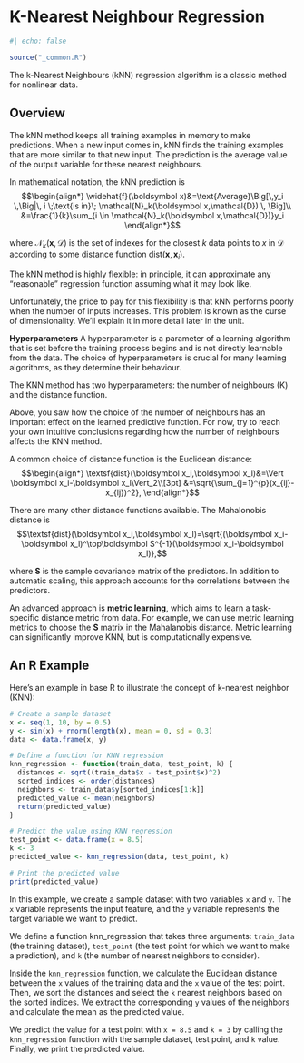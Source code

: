 # K-Nearest Neighbour Regression {#sec-k-nearest-neighbour-reg}

```r
#| echo: false

source("_common.R")
```

The k-Nearest Neighbours (kNN) regression algorithm is a classic method for nonlinear data.

## Overview

The kNN method keeps all training examples in memory to make predictions. When a new input comes in, kNN finds the  training examples that are more similar to that new input. The prediction is the average value of the output variable for these nearest neighbours.  

In mathematical notation, the kNN prediction is
$$\begin{align*} \widehat{f}(\boldsymbol x)&=\text{Average}\Big[\,y_i \,\Big|\, i \;\text{is in}\; \mathcal{N}_k(\boldsymbol x,\mathcal{D}) \, \Big]\\ &=\frac{1}{k}\sum_{i \in \mathcal{N}_k(\boldsymbol x,\mathcal{D})}y_i \end{align*}$$

where $\mathcal{N}_k(\boldsymbol x,\mathcal{D})$ is the set of indexes for the closest $k$ data points to  $x$ in  $\mathcal{D}$  according to some distance function $\text{dist}(\boldsymbol x,\boldsymbol x_i)$.  

The kNN method is highly flexible: in principle, it can approximate any "reasonable" regression function assuming what it may look like. 

Unfortunately, the price to pay for this flexibility is that kNN performs poorly when the number of inputs increases. This problem is known as the curse of dimensionality.  We'll explain it in more detail later in the unit. 

**Hyperparameters**
A hyperparameter is a parameter of a learning algorithm that is set before the training process begins and is not directly learnable from the data. The choice of hyperparameters is crucial for many learning algorithms, as they determine their behaviour. 

The KNN method has two hyperparameters: the number of neighbours (K) and the distance function. 

Above, you saw how the choice of the number of neighbours has an important effect on the learned predictive function. For now, try to reach your own intuitive conclusions regarding how the number of neighbours affects the KNN method.

A common choice of distance function is the Euclidean distance:
$$\begin{align*} \textsf{dist}(\boldsymbol x_i,\boldsymbol x_l)&=\Vert \boldsymbol x_i-\boldsymbol x_l\Vert_2\\[3pt] &=\sqrt{\sum_{j=1}^{p}(x_{ij}-x_{lj})^2}, \end{align*}$$

There are many other distance functions available. The Mahalonobis distance is
$$\textsf{dist}(\boldsymbol x_i,\boldsymbol x_l)=\sqrt{(\boldsymbol x_i-\boldsymbol x_l)^\top\boldsymbol S^{-1}(\boldsymbol x_i-\boldsymbol x_l)},$$


where $\boldsymbol S$ is the sample covariance matrix of the predictors. In addition to automatic scaling, this approach accounts for the correlations between the predictors. 

An advanced approach is **metric learning**, which aims to learn a task-specific distance metric from data. For example, we can use metric learning metrics to choose the $\boldsymbol S$ matrix in the Mahalanobis distance. Metric learning can significantly improve KNN, but is computationally expensive.

## An R Example

Here's an example in base R to illustrate the concept of k-nearest neighbor (KNN):

```r
# Create a sample dataset
x <- seq(1, 10, by = 0.5)
y <- sin(x) + rnorm(length(x), mean = 0, sd = 0.3)
data <- data.frame(x, y)

# Define a function for KNN regression
knn_regression <- function(train_data, test_point, k) {
  distances <- sqrt((train_data$x - test_point$x)^2)
  sorted_indices <- order(distances)
  neighbors <- train_data$y[sorted_indices[1:k]]
  predicted_value <- mean(neighbors)
  return(predicted_value)
}

# Predict the value using KNN regression
test_point <- data.frame(x = 8.5)
k <- 3
predicted_value <- knn_regression(data, test_point, k)

# Print the predicted value
print(predicted_value)
```

In this example, we create a sample dataset with two variables `x` and `y`. The `x` variable represents the input feature, and the `y` variable represents the target variable we want to predict.

We define a function knn_regression that takes three arguments: `train_data` (the training dataset), `test_point` (the test point for which we want to make a prediction), and `k` (the number of nearest neighbors to consider).

Inside the `knn_regression` function, we calculate the Euclidean distance between the `x` values of the training data and the `x` value of the test point. Then, we sort the distances and select the `k` nearest neighbors based on the sorted indices. We extract the corresponding `y` values of the neighbors and calculate the mean as the predicted value.

We predict the value for a test point with `x = 8.5` and `k = 3` by calling the `knn_regression` function with the sample dataset, test point, and `k` value. Finally, we print the predicted value.